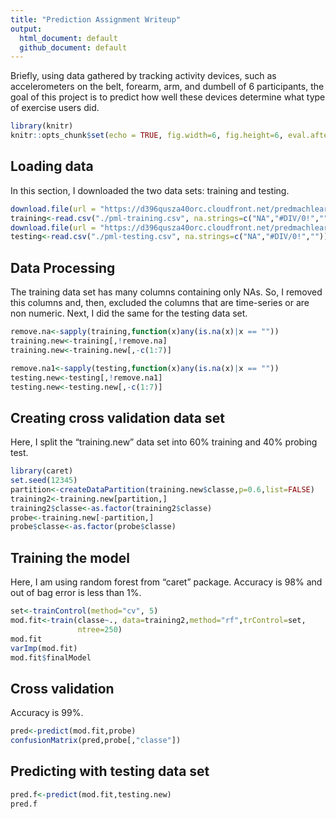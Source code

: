 ```yaml
---
title: "Prediction Assignment Writeup"
output:
  html_document: default
  github_document: default
---
```


Briefly, using data gathered by tracking activity devices, such as accelerometers on the belt, forearm, arm, and dumbell of 6 participants, the goal of this project is to predict how well these devices determine what type of exercise users did. 

```r
library(knitr)
knitr::opts_chunk$set(echo = TRUE, fig.width=6, fig.height=6, eval.after = 'fig.cap')
```

## Loading data
In this section, I downloaded the two data sets: training and testing. 

```r
download.file(url = "https://d396qusza40orc.cloudfront.net/predmachlearn/pml-training.csv",destfile = "./pml-training.csv", method = "curl")
training<-read.csv("./pml-training.csv", na.strings=c("NA","#DIV/0!",""))
download.file(url = "https://d396qusza40orc.cloudfront.net/predmachlearn/pml-testing.csv",destfile = "./pml-testing.csv", method = "curl")
testing<-read.csv("./pml-testing.csv", na.strings=c("NA","#DIV/0!",""))
```

## Data Processing
The training data set has many columns containing only NAs. So, I removed this columns and, then, excluded the columns that are time-series or are non numeric. Next, I did the same for the testing data set.

```r
remove.na<-sapply(training,function(x)any(is.na(x)|x == ""))
training.new<-training[,!remove.na]
training.new<-training.new[,-c(1:7)]

remove.na1<-sapply(testing,function(x)any(is.na(x)|x == ""))
testing.new<-testing[,!remove.na1]
testing.new<-testing.new[,-c(1:7)]
```

## Creating cross validation data set
Here, I split the "training.new" data set into 60% training and 40% probing test.

```r
library(caret)
set.seed(12345) 
partition<-createDataPartition(training.new$classe,p=0.6,list=FALSE)
training2<-training.new[partition,]
training2$classe<-as.factor(training2$classe)
probe<-training.new[-partition,]
probe$classe<-as.factor(probe$classe)
```

## Training the model
Here, I am using random forest from "caret" package.
Accuracy is 98% and out of bag error is less than 1%.
```r
set<-trainControl(method="cv", 5)
mod.fit<-train(classe~., data=training2,method="rf",trControl=set,
               ntree=250)
mod.fit
varImp(mod.fit)
mod.fit$finalModel
```

## Cross validation
Accuracy is 99%.
```r
pred<-predict(mod.fit,probe)
confusionMatrix(pred,probe[,"classe"])
```

## Predicting with testing data set

```r
pred.f<-predict(mod.fit,testing.new)
pred.f
```
